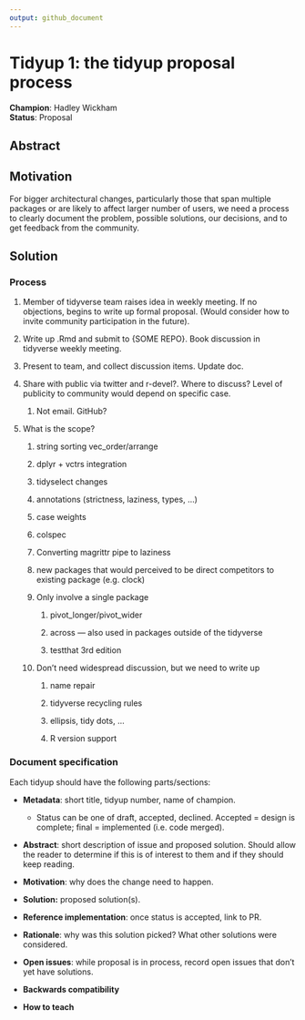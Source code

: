 ```yaml
---
output: github_document
---
```


# Tidyup 1: the tidyup proposal process

**Champion**: Hadley Wickham   
**Status**: Proposal

## Abstract

## Motivation

For bigger architectural changes, particularly those that span multiple packages or are likely to affect larger number of users, we need a process to clearly document the problem, possible solutions, our decisions, and to get feedback from the community.

## Solution

### Process

1.  Member of tidyverse team raises idea in weekly meeting.
    If no objections, begins to write up formal proposal.
    (Would consider how to invite community participation in the future).

2.  Write up .Rmd and submit to {SOME REPO}.
    Book discussion in tidyverse weekly meeting.

3.  Present to team, and collect discussion items.
    Update doc.

4.  Share with public via twitter and r-devel?.
    Where to discuss?
    Level of publicity to community would depend on specific case.

    1.  Not email. GitHub?

5.  What is the scope?

    1.  string sorting vec_order/arrange

    2.  dplyr + vctrs integration

    3.  tidyselect changes

    4.  annotations (strictness, laziness, types, ...)

    5.  case weights

    6.  colspec

    7.  Converting magrittr pipe to laziness

    8.  new packages that would perceived to be direct competitors to existing package (e.g. clock)

    9.  Only involve a single package

        1.  pivot_longer/pivot_wider

        2.  across --- also used in packages outside of the tidyverse

        3.  testthat 3rd edition

    10. Don't need widespread discussion, but we need to write up

        1.  name repair

        2.  tidyverse recycling rules

        3.  ellipsis, tidy dots, ...

        4.  R version support

### Document specification

Each tidyup should have the following parts/sections:

-   **Metadata**: short title, tidyup number, name of champion.

    -   Status can be one of draft, accepted, declined. Accepted = design is complete; final = implemented (i.e. code merged).

-   **Abstract**: short description of issue and proposed solution.
    Should allow the reader to determine if this is of interest to them and if they should keep reading.

-   **Motivation**: why does the change need to happen.

-   **Solution:** proposed solution(s).

-   **Reference implementation**: once status is accepted, link to PR.

-   **Rationale**: why was this solution picked?
    What other solutions were considered.

-   **Open issues**: while proposal is in process, record open issues that don't yet have solutions.

-   **Backwards compatibility**

-   **How to teach**
